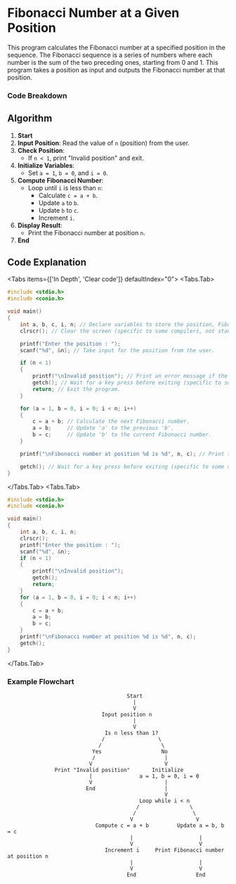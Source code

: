
# Fibonacci Number at a Given Position

This program calculates the Fibonacci number at a specified position in the sequence. The Fibonacci sequence is a series of numbers where each number is the sum of the two preceding ones, starting from 0 and 1. This program takes a position as input and outputs the Fibonacci number at that position.


### Code Breakdown

## Algorithm

1. **Start**
2. **Input Position**: Read the value of `n` (position) from the user.
3. **Check Position**:
   - If `n < 1`, print "Invalid position" and exit.
4. **Initialize Variables**:
   - Set `a = 1`, `b = 0`, and `i = 0`.
5. **Compute Fibonacci Number**:
   - Loop until `i` is less than `n`:
     - Calculate `c = a + b`.
     - Update `a` to `b`.
     - Update `b` to `c`.
     - Increment `i`.
6. **Display Result**:
   - Print the Fibonacci number at position `n`.
7. **End**

## Code Explanation

<Tabs items={['In Depth', 'Clear code']} defaultIndex="0">
  <Tabs.Tab>
```c filename="Detailed" copy showLineNumbers
#include <stdio.h>
#include <conio.h>

void main()
{
    int a, b, c, i, n; // Declare variables to store the position, Fibonacci numbers, and loop counter.
    clrscr(); // Clear the screen (specific to some compilers, not standard C).

    printf("Enter the position : ");
    scanf("%d", &n); // Take input for the position from the user.

    if (n < 1)
    {
        printf("\nInvalid position"); // Print an error message if the position is less than 1.
        getch(); // Wait for a key press before exiting (specific to some compilers).
        return; // Exit the program.
    }

    for (a = 1, b = 0, i = 0; i < n; i++)
    {
        c = a + b; // Calculate the next Fibonacci number.
        a = b;     // Update 'a' to the previous 'b'.
        b = c;     // Update 'b' to the current Fibonacci number.
    }

    printf("\nFibonacci number at position %d is %d", n, c); // Print the Fibonacci number at the given position.

    getch(); // Wait for a key press before exiting (specific to some compilers).
}

```
</Tabs.Tab>
<Tabs.Tab>
``` c filename="plain" copy showLineNumbers
#include <stdio.h>
#include <conio.h>

void main()
{
    int a, b, c, i, n;
    clrscr();
    printf("Enter the position : ");
    scanf("%d", &n);
    if (n < 1)
    {
        printf("\nInvalid position");
        getch();
        return;
    }
    for (a = 1, b = 0, i = 0; i < n; i++)
    {
        c = a + b;
        a = b;
        b = c;
    }
    printf("\nFibonacci number at position %d is %d", n, c);
    getch();
}

```
</Tabs.Tab>
</Tabs>

### Example Flowchart

``` plaintext
                                      Start
                                        |
                                        V
                              Input position n
                                        |
                                        V
                               Is n less than 1?
                              /                 \
                             /                   \
                           Yes                   No
                           /                      |
                          V                       V
               Print "Invalid position"       Initialize 
                          |               a = 1, b = 0, i = 0
                          V                       |
                         End                      |
                                                  V
                                          Loop while i < n
                                         /                \
                                        /                  \
                                       V                    V
                            Compute c = a + b         Update a = b, b = c
                                       |                     |
                                       V                     V
                               Increment i     Print Fibonacci number at position n
                                       |                     |
                                       V                     V
                                      End                   End

```